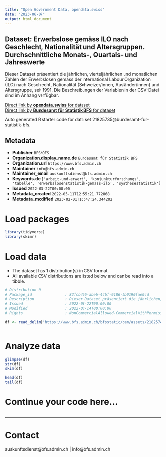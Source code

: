 ```yaml
---
title: "Open Government Data, opendata.swiss"
date: "2023-06-07"
output: html_document
---
```


## Dataset: Erwerbslose gemäss ILO nach Geschlecht, Nationalität und Altersgruppen. Durchschnittliche Monats-, Quartals- und Jahreswerte

Dieser Dataset präsentiert die jährlichen, vierteljährlichen und monatlichen Zahlen der Erwerbslosen gemäss der International Labour Organization (ILO) nach Geschlecht, Nationalität (Schweizer/innen, Ausländer/innen) und Altersgruppe, seit 1991. Die Beschreibungen der Variablen in der CSV-Datei sind im Anhang verfügbar.

[Direct link by **opendata.swiss** for dataset](https://opendata.swiss/de/dataset/erwerbslose-gemass-ilo-nach-geschlecht-nationalitat-und-altersgruppen-durchschnittliche-monats-)<br>
[Direct link by **Bundesamt für Statistik BFS** for dataset](https://www.bfs.admin.ch/asset/de/ts-x-03.03.01.01)

Auto generated R starter code for data set 21825735@bundesamt-fur-statistik-bfs.

## Metadata

- **Publisher** `BFS/OFS`
- **Organization.display_name.de** `Bundesamt für Statistik BFS`
- **Organization.url** `https://www.bfs.admin.ch`
- **Maintainer** `info@bfs.admin.ch`
- **Maintainer_email** `auskunftsdienst@bfs.admin.ch`
- **Keywords.de** `['arbeit-und-erwerb', 'konjunkturforschungs', 'tabelle', 'erwerbslosenstatistik-gemass-ilo', 'synthesestatistik']`
- **Issued** `2022-03-22T00:00:00`
- **Metadata_created** `2022-05-11T12:55:21.772868`
- **Metadata_modified** `2023-02-01T16:47:24.344202`


# Load packages

```r

library(tidyverse)
library(skimr)

```

# Load data

-   The dataset has 1 distribution(s) in CSV format.
-   All available CSV distributions are listed below and can be read into a tibble.

```r

# Distribution 0
# Package_id               : 82fcb466-abeb-44bf-9186-5b0190fae0cd
# Description              : Dieser Dataset präsentiert die jährlichen, vierteljährlichen und monatlichen Zahlen der Erwerbslosen gemäss der International Labour Organization (ILO) nach Geschlecht, Nationalität (Schweizer/innen, Ausländer/innen) und Altersgruppe, seit 1991. Die Beschreibungen der Variablen in der CSV-Datei sind im Anhang verfügbar.
# Issued                   : 2022-03-22T00:00:00
# Modified                 : 2022-03-14T00:00:00
# Rights                   : NonCommercialAllowed-CommercialWithPermission-ReferenceRequired

df <- read_delim('https://www.bfs.admin.ch/bfsstatic/dam/assets/21825746/master')



```

# Analyze data

```r

glimpse(df)
str(df)
skim(df)

head(df)
tail(df)

```

# Continue your code here...

```r

```

------------------------------------------------------------------------

# Contact

auskunftsdienst@bfs.admin.ch | info@bfs.admin.ch
